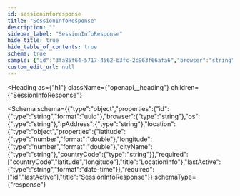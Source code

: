 ```yaml
---
id: sessioninforesponse
title: "SessionInfoResponse"
description: ""
sidebar_label: "SessionInfoResponse"
hide_title: true
hide_table_of_contents: true
schema: true
sample: {"id":"3fa85f64-5717-4562-b3fc-2c963f66afa6","browser":"string","os":"string","ipAddress":"string","location":{"latitude":0,"longitude":0,"cityName":"string","countryCode":"string"},"lastActive":"2024-07-29T15:51:28.071Z"}
custom_edit_url: null
---
```



<Heading
  as={"h1"}
  className={"openapi__heading"}
  children={"SessionInfoResponse"}
>
</Heading>





<Schema
  schema={{"type":"object","properties":{"id":{"type":"string","format":"uuid"},"browser":{"type":"string"},"os":{"type":"string"},"ipAddress":{"type":"string"},"location":{"type":"object","properties":{"latitude":{"type":"number","format":"double"},"longitude":{"type":"number","format":"double"},"cityName":{"type":"string"},"countryCode":{"type":"string"}},"required":["countryCode","latitude","longitude"],"title":"LocationInfo"},"lastActive":{"type":"string","format":"date-time"}},"required":["id","lastActive"],"title":"SessionInfoResponse"}}
  schemaType={"response"}
>
  
</Schema>
            